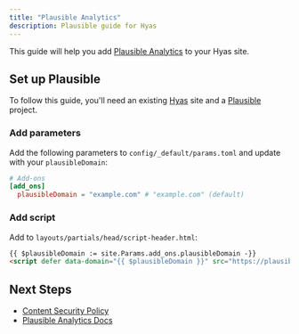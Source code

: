 ```yaml
---
title: "Plausible Analytics"
description: Plausible guide for Hyas
---
```


This guide will help you add [Plausible Analytics](https://plausible.io/) to your Hyas site.

## Set up Plausible

To follow this guide, you'll need an existing [Hyas](https://gethyas.com/) site and a [Plausible](https://plausible.io/) project.

### Add parameters

Add the following parameters to `config/_default/params.toml` and update with your `plausibleDomain`:

```toml
# Add-ons
[add_ons]
  plausibleDomain = "example.com" # "example.com" (default)
```

### Add script

Add to `layouts/partials/head/script-header.html`:

```html
{{ $plausibleDomain := site.Params.add_ons.plausibleDomain -}}
<script defer data-domain="{{ $plausibleDomain }}" src="https://plausible.io/js/script.js"></script>
```

## Next Steps

- [Content Security Policy](https://github.com/plausible/docs/issues/20)
- [Plausible Analytics Docs](https://plausible.io/docs/)
